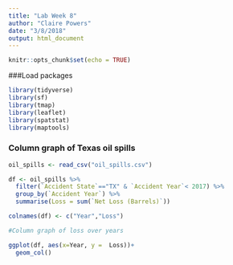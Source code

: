 ```yaml
---
title: "Lab Week 8"
author: "Claire Powers"
date: "3/8/2018"
output: html_document
---
```


```r
knitr::opts_chunk$set(echo = TRUE)
```

###Load packages
```r
library(tidyverse)
library(sf)
library(tmap)
library(leaflet)
library(spatstat)
library(maptools)
```

### Column graph of Texas oil spills
```r
oil_spills <- read_csv("oil_spills.csv")

df <- oil_spills %>% 
  filter(`Accident State`=="TX" & `Accident Year`< 2017) %>% 
  group_by(`Accident Year`) %>% 
  summarise(Loss = sum(`Net Loss (Barrels)`))

colnames(df) <- c("Year","Loss")

#Column graph of loss over years

ggplot(df, aes(x=Year, y =  Loss))+
  geom_col()
```

